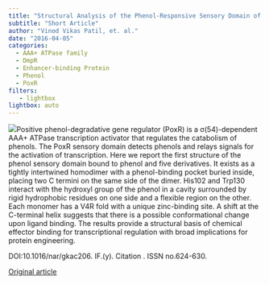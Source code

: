 ```yaml
---
title: "Structural Analysis of the Phenol-Responsive Sensory Domain of the Transcription Activator PoxR"
subtitle: "Short Article"
author: "Vinod Vikas Patil, et. al."
date: "2016-04-05"
categories:
  - AAA+ ATPase family
  - DmpR
  - Enhancer-binding Protein
  - Phenol
  - PoxR
filters:
   - lightbox
lightbox: auto
---
```


![](images/paste-061AED38.png)Positive phenol-degradative gene regulator (PoxR) is a σ(54)-dependent AAA+ ATPase transcription activator that regulates the catabolism of phenols. The PoxR sensory domain detects phenols and relays signals for the activation of transcription. Here we report the first structure of the phenol sensory domain bound to phenol and five derivatives. It exists as a tightly intertwined homodimer with a phenol-binding pocket buried inside, placing two C termini on the same side of the dimer. His102 and Trp130 interact with the hydroxyl group of the phenol in a cavity surrounded by rigid hydrophobic residues on one side and a flexible region on the other. Each monomer has a V4R fold with a unique zinc-binding site. A shift at the C-terminal helix suggests that there is a possible conformational change upon ligand binding. The results provide a structural basis of chemical effector binding for transcriptional regulation with broad implications for protein engineering.

DOI:10.1016/nar/gkac206. IF.(y). Citation . ISSN no.624-630.

[Original article](https://pubmed.ncbi.nlm.nih.gov/27050690/){.external target="_blank"}
